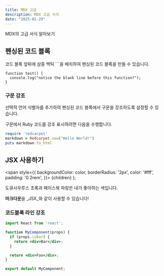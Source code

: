 ```yaml
---
title: MDX 고급
description: MDX 고급 서식
date: "2025-01-29"
---
```

MDX의 고급 서식 알아보기

## 펜싱된 코드 블록
코드 블록 앞뒤에 삼중 백틱 ```을 배치하여 펜싱된 코드 블록을 만들 수 있습니다.

```
function test() {
  console.log("notice the blank line before this function?");
}
```

### 구문 강조
선택적 언어 식별자를 추가하여 펜싱된 코드 블록에서 구문을 강조하도록 설정할 수 있습니다.

구문에서 Ruby 코드를 강조 표시하려면 다음을 수행합니다.

```ruby
require 'redcarpet'
markdown = Redcarpet.new("Hello World!")
puts markdown.to_html
```

## JSX 사용하기
  <span
    style={{
      backgroundColor: color,
      borderRadius: '2px',
      color: '#fff',
      padding: '0.2rem',
    }}>
    {children}
  </span>
);

<Highlight color="#25c2a0">도큐사우루스 초록</Highlight>과 <Highlight color="#1877F2">페이스북 파랑</Highlight>은 내가 좋아하는 색입니다.

**마크다운**을 _JSX_와 같이 사용할 수 있습니다!

### 코드블록 라인 강조
```jsx {1,4-6,11}
import React from 'react';

function MyComponent(props) {
  if (props.isBar) {
    return <div>Bar</div>;
  }

  return <div>Foo</div>;
}

export default MyComponent;
```

